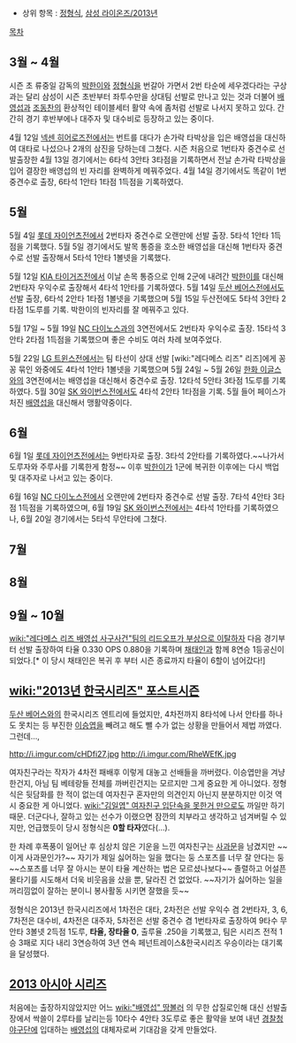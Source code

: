 * 상위 항목 : [[정형식]], [[삼성 라이온즈/2013년]]

[[목차]]
== 3월 ~ 4월 ==
시즌 초 류중일 감독의 [[박한이]]와 [[정형식]]을 번갈아 가면서 2번 타순에 세우겠다라는 구상과는 달리 삼성이 시즌 초반부터 좌투수만을 상대팀 선발로 만나고 있는 것과 더불어 [[배영섭]]과 [[조동찬]]의 환상적인 테이블세터 활약 속에 좀처럼 선발로 나서지 못하고 있다. 간간히 경기 후반부에나 대주자 및 대수비로 등장하고 있는 중이다.

4월 12일 [[넥센 히어로즈]]전에서는 번트를 대다가 손가락 타박상을 입은 배영섭을 대신하여 대타로 나섰으나 2개의 삼진을 당하는데 그쳤다. 시즌 처음으로 1번타자 중견수로 선발출장한 4월 13일 경기에서는 6타석 3안타 3타점을 기록하면서 전날 손가락 타박상을 입어 결장한 배영섭의 빈 자리를 완벽하게 메꿔주었다. 4월 14일 경기에서도 똑같이 1번 중견수로 출장, 6타석 1안타 1타점 1득점을 기록하였다.

== 5월 ==
5월 4일 [[롯데 자이언츠]]전에서 2번타자 중견수로 오랜만에 선발 출장. 5타석 1안타 1득점을 기록했다. 5월 5일 경기에서도 발목 통증을 호소한 배영섭을 대신해 1번타자 중견수로 선발 출장해서 5타석 1안타 1볼넷을 기록했다.

5월 12일 [[KIA 타이거즈]]전에서 이날 손목 통증으로 인해 2군에 내려간 [[박한이]]를 대신해 2번타자 우익수로 출장해서 4타석 1안타를 기록하였다. 5월 14일 [[두산 베어스]]전에서도 선발 출장, 6타석 2안타 1타점 1볼넷을 기록했으며 5월 15일 두산전에도 5타석 3안타 2타점 1도루를 기록. 박한이의 빈자리를 잘 메꿔주고 있다.

5월 17일 ~ 5월 19일 [[NC 다이노스]]과의 3연전에서도 2번타자 우익수로 출장. 15타석 3안타 2타점 1득점을 기록했으며 좋은 수비도 여러 차례 보여주었다. 

5월 22일 [[LG 트윈스]]전에서는 팀 타선이 상대 선발 [wiki:"레다메스 리즈" 리즈]에게 꽁꽁 묶인 와중에도 4타석 1안타 1볼넷을 기록했으며 5월 24일 ~ 5월 26일 [[한화 이글스]]와의 3연전에서는 배영섭을 대신해서 중견수로 출장. 12타석 5안타 3타점 1도루를 기록하였다. 5월 30일 [[SK 와이번스]]전에서도 4타석 2안타 1타점을 기록. 5월 들어 페이스가 처진 [[배영섭]]을 대신해서 맹활약중이다.

== 6월 ==
6월 1일 [[롯데 자이언츠]]전에서는 9번타자로 출장. 3타석 2안타를 기록하였다.~~나가서 도루자와 주루사를 기록한게 함정~~ 이후 [[박한이]]가 1군에 복귀한 이후에는 다시 백업 및 대주자로 나서고 있는 중이다.

6월 16일 [[NC 다이노스]]전에서 오랜만에 2번타자 중견수로 선발 출장. 7타석 4안타 3타점 1득점을 기록하였으며, 6월 19일 [[SK 와이번스]]전에서는 4타석 1안타를 기록하였으나, 6월 20일 경기에서는 5타석 무안타에 그쳤다. 

== 7월 ==

== 8월 ==

== 9월 ~ 10월 ==

[[wiki:"레다메스 리즈 배영섭 사구사건"팀의 리드오프가 부상으로 이탈하자]] 다음 경기부터 선발 출장하여
타율 0.330 OPS 0.880을 기록하며 [[채태인]]과 함께 8연승 1등공신이 되었다.[* 이 당시 채태인은 복귀 후 부터 시즌 종료까지 타율이 6할이 넘어갔다!]


== [[wiki:"2013년 한국시리즈" 포스트시즌]] ==
[[두산 베어스]]와의 한국시리즈 엔트리에 들었지만, 4차전까지 8타석에 나서 안타를 하나도 못치는 등 부진한 [[이승엽]]을 빼려고 해도 뺄 수가 없는 상황을 만들어서 제법 까였다. 그런데…,

http://i.imgur.com/cHDfi27.jpg
http://i.imgur.com/RheWEfK.jpg

여자친구라는 작자가 4차전 패배후 이렇게 대놓고 선배들을 까버렸다. 이승엽만을 겨냥한건지, 아님 팀 베테랑들 전체를 까버린건지는 모르지만 그게 중요한 게 아니었다.  정형식은 뒷담화를 한 적이 없는데 여자친구 혼자만의 의견인지 아닌지 분분하지만 이것 역시 중요한 게 아니었다. [[wiki:"김일엽" 여자친구 입단속을 못한거 만으로도]] 까일만 하기 때문. 더군다나, 잘하고 있는 선수가 이랬으면 잠깐의 치부라고 생각하고 넘겨버릴 수 있지만, 언급했듯이 당시 정형식은 '''0할 타자'''였다(…). 

한 차례 후폭풍이 일어난 후 심상치 않은 기운을 느낀 여자친구는 [http://pbs.twimg.com/media/BXuZ4fxCcAAoN3o.jpg 사과문]을 남겼지만 ~~이게 사과문인가?~~ 자기가 제일 싫어하는 일을 했다는 둥 스포츠를 너무 잘 안다는 둥 ~~스포츠를 너무 잘 아시는 분이 타율 계산하는 법은 모르셨나보다~~ 졸렬하고 어설픈 물타기를 시도해서 더욱 비웃음을 샀을 뿐, 달라진 건 없었다. ~~자기가 싫어하는 일을 꺼리낌없이 잘하는 분이니 봉사활동 시키면 잘했을 듯~~

정형식은 2013년 한국시리즈에서 1차전은 대타, 2차전은 선발 우익수 겸 2번타자, 3, 6, 7차전은 대수비, 4차전은 대주자, 5차전은 선발 중견수 겸 1번타자로 출장하여 9타수 무안타 3볼넷 2득점 1도루, '''타율, 장타율 0''', 출루율 .250을 기록했고, 팀은 시리즈 전적 1승 3패로 지다 내리 3연승하여 3년 연속 페넌트레이스&한국시리즈 우승이라는 대기록을 달성했다.

== [[2013 아시아 시리즈]] ==
처음에는 출장하지않았지만 어느 [[wiki:"배영섭" 땅볼러]] 의 무한 삽질로인해 대신 선발출장에서 싹쓸이 2루타를 날리는등 10타수 4안타 3도루로 좋은 활약을 보여 내년 [[경찰청 야구단]]에 입대하는 [[배영섭]]의 대체자로써 기대감을 갖게 만들었다.
